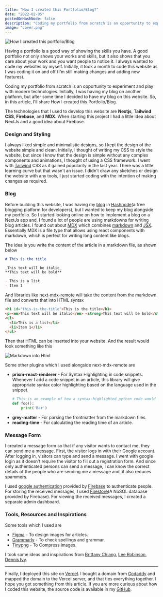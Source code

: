 ```yaml
---
title: "How I created this Portfolio/Blog?"
date: "2022-02-05"
postedOnHashNode: false
description: "Coding my portfolio from scratch is an opportunity to experiment and play with modern technologies."
image: "cover.png"
---
```


<!-- <Image src="/images/how-i-created-this-portfolio-blog/markdown-example.png" width={738} height={408} alt="Markdown into Html" /> -->

<Image
  src="/images/how-i-created-this-portfolio-blog/cover.png"
  width={1400}
  height={750}
  alt="How I created this portfolio/Blog"
/>

Having a portfolio is a good way of showing the skills you have. A good portfolio not only shows your works and skills, but it also shows that you care about your work and you want people to notice it. I always wanted to code my websites by myself. Initially, it took a month to code this website as I was coding it on and off (I'm still making changes and adding new features).

Coding my portfolio from scratch is an opportunity to experiment and play with modern technologies. Initially, I was having my blog on another platform, but after some time I decided to have my blog on this website. So, in this article, I'll share How I created this Portfolio/Blog.

The technologies that I used to develop this website are **Nextjs**, **Tailwind CSS**, **Firebase**, and **MDX**. When starting this project I had a little Idea about NextJs and a good idea about Firebase.

### Design and Styling

I always liked simple and minimalistic designs, so I kept the design of the website simple and clean. Initially, I thought of writing my CSS to style the website, but since I know that the design is simple without any complex components and animations, I thought of using a CSS framework. I went with [Tailwind](https://tailwindcss.com/) CSS as it gained popularity in the last year. There was a little learning curve but that wasn't an issue. I didn't draw any sketches or design the website with any tools, I just started coding with the intention of making changes as required.

### Blog

Before building this website, I was having my [blog](https://blog.manibarathi.xyz/) in [Hashnode](https://hashnode.com/)(a free blogging platform for developers), but I wanted to keep my blog alongside my portfolio. So I started looking online on how to implement a blog on a NextJs app and, I found a lot of people are using markdowns for writing blog articles. I found out about [MDX](https://mdxjs.com/) which combines [markdown](https://mdxjs.com/docs/what-is-mdx/#markdown) and [JSX](https://mdxjs.com/docs/what-is-mdx/#jsx). Essentially MDX is a file type that allows using react components with markdown, which is perfect for writing long content like blogs.

The idea is you write the content of the article in a markdown file, as shown below

```markdown
# This is the title

_This text will be italic_
**This text will be bold**

- This is a list
- Item 1
```

And libraries like [next-mdx-remote](https://github.com/hashicorp/next-mdx-remote) will take the content from the markdown file and converts that into HTML syntax

```html
<h1 id="this-is-the-title">This is the title</h1>
<p><em>This text will be italic</em> <strong>This text will be bold</strong></p>
<ul>
  <li>This is a list</li>
  <li>Item 1</li>
</ul>
```

Then that HTML can be inserted into your website. And the result would look something like this

<Image
  src="/images/how-i-created-this-portfolio-blog/markdown-example.png"
  width={738}
  height={408}
  alt="Markdown into Html"
/>

Some other plugins which I used alongside next-mdx-remote are

- **prism-react-renderer** - For Syntax Highlighting in code snippets. Whenever I add a code snippet in an article, this library will give appropriate syntax color highlighting based on the language used in the snippet.
  ```python
  # This is an example of how a syntax-highlighted python code would look like
  def foo():
      print('Bar')
  ```
- **grey-matter** - For parsing the frontmatter from the markdown files.
- **reading-time** - For calculating the reading time of an article.

### Message Form

I created a message form so that if any visitor wants to contact me, they can send me a message. First, the visitor logs in with their Google account. After logging in, visitors can type and send a message. I went with google login as it doesn't require the visitor to fill out a registration form. And since only authenticated persons can send a message, I can know the correct details of the people who are sending me a message and, it also reduces spammers.

I used [google authentication](https://firebase.google.com/docs/auth/web/google-signin) provided by [Firebase](https://firebase.google.com/) to authenticate people. For storing the received messages, I used [Firestore](https://firebase.google.com/docs/firestore)(A NoSQL database provided by Firebase). For viewing the received messages, I created a separate admin dashboard.

### Tools, Resources and Inspirations

Some tools which I used are

- [Figma](https://www.figma.com/) - To design images for articles.
- [Grammarly](https://www.grammarly.com/) - To check spellings and grammar.
- [Tinypng](https://tinypng.com/) - To Compress images.

I took some ideas and inspirations from [Brittany Chiang](https://brittanychiang.com/), [Lee Robinson](https://leerob.io/), [Dennis Ivy](https://www.dennisivy.com/).

---

Finally, I deployed this site on [Vercel](https://vercel.com/). I bought a domain from [Godaddy](https://in.godaddy.com/) and mapped the domain to the Vercel server, and that ties everything together. I hope you got something from this article. If you are more curious about how I coded this website, the source code is available in my [GitHub](https://github.com/mani-barathi/manibarathi.xyz).
